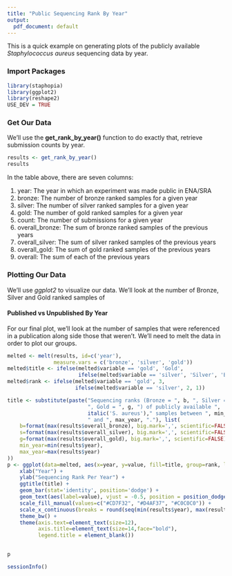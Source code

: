 ```yaml
---
title: "Public Sequencing Rank By Year"
output:
  pdf_document: default
---
```


This is a quick example on generating plots of the publicly available *Staphylococcus aureus* sequencing data by year.

### Import Packages

```r
library(staphopia)
library(ggplot2)
library(reshape2)
USE_DEV = TRUE
```

### Get Our Data
We'll use the **get_rank_by_year()** function to do exactly that, retrieve submission counts by year.

```r
results <- get_rank_by_year()
results
```

In the table above, there are seven columns:

1. year: The year in which an experiment was made public in ENA/SRA
2. bronze: The number of bronze ranked samples for a given year
3. silver: The number of silver ranked samples for a given year
4. gold: The number of gold ranked samples for a given year
5. count: The number of submissions for a given year
6. overall_bronze: The sum of bronze ranked samples of the previous years
7. overall_silver: The sum of silver ranked samples of the previous years
8. overall_gold: The sum of gold ranked samples of the previous years
9. overall: The sum of each of the previous years

### Plotting Our Data
We'll use *ggplot2* to visualize our data. We'll look at the number of Bronze, Silver and Gold ranked samples of 

#### Published vs Unpublished By Year
For our final plot, we'll look at the number of samples that were referenced in a publication along side those that weren't. We'll need to melt the data in order to plot our groups.
```r
melted <- melt(results, id=c('year'),
               measure.vars = c('bronze', 'silver', 'gold'))
melted$title <- ifelse(melted$variable == 'gold', 'Gold', 
                       ifelse(melted$variable == 'silver', 'Silver', 'Bronze'))
melted$rank <- ifelse(melted$variable == 'gold', 3, 
                      ifelse(melted$variable == 'silver', 2, 1))

title <- substitute(paste("Sequencing ranks (Bronze = ", b, ", Silver = ", s,
                          ", Gold = ", g, ") of publicly available ",
                          italic('S. aureus')," samples between ", min_year,
                          " and ", max_year, "."), list(
    b=format(max(results$overall_bronze), big.mark=',', scientific=FALSE),
    s=format(max(results$overall_silver), big.mark=',', scientific=FALSE),
    g=format(max(results$overall_gold), big.mark=',', scientific=FALSE),
    min_year=min(results$year),
    max_year=max(results$year)
))
p <- ggplot(data=melted, aes(x=year, y=value, fill=title, group=rank, label=title)) +
    xlab("Year") +
    ylab("Sequencing Rank Per Year") +
    ggtitle(title) +
    geom_bar(stat='identity', position='dodge') +
    geom_text(aes(label=value), vjust = -0.5, position = position_dodge(.9)) +
    scale_fill_manual(values=c("#CD7F32", "#D4AF37", "#C0C0C0")) +
    scale_x_continuous(breaks = round(seq(min(results$year), max(results$year), by = 1),1)) +
    theme_bw() +
    theme(axis.text=element_text(size=12),
          axis.title=element_text(size=14,face="bold"),
          legend.title = element_blank())
    

p
```



```r
sessionInfo()
```

